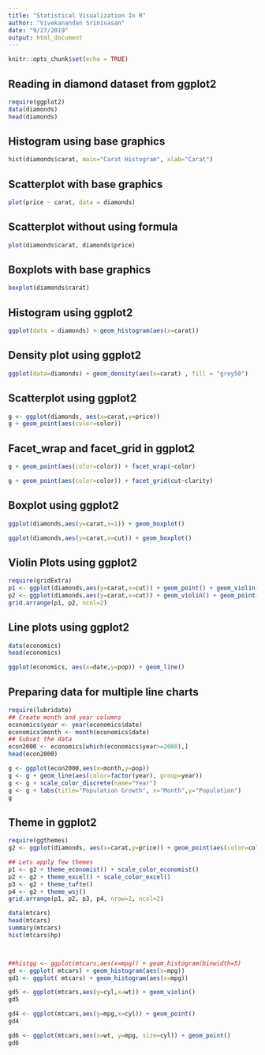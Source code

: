 ```yaml
---
title: "Statistical Visualization In R"
author: "Vivekanandan Srinivasan"
date: "9/27/2019"
output: html_document
---
```


```r
knitr::opts_chunk$set(echo = TRUE)
```

## Reading in diamond dataset from ggplot2

```r
require(ggplot2)
data(diamonds)
head(diamonds)
```

## Histogram using base graphics

```r
hist(diamonds$carat, main="Carat Histogram", xlab="Carat")
```

## Scatterplot with base graphics

```r
plot(price ~ carat, data = diamonds)
```

## Scatterplot without using formula

```r
plot(diamonds$carat, diamonds$price)
```

## Boxplots with base graphics

```r
boxplot(diamonds$carat)
```

## Histogram using ggplot2

```r
ggplot(data = diamonds) + geom_histogram(aes(x=carat)) 
```

## Density plot using ggplot2


```r
ggplot(data=diamonds) + geom_density(aes(x=carat) , fill = "grey50")
```

## Scatterplot using ggplot2

```r
g <- ggplot(diamonds, aes(x=carat,y=price))
g + geom_point(aes(color=color))
```

## Facet_wrap and facet_grid in ggplot2

```r
g + geom_point(aes(color=color)) + facet_wrap(~color)
```

```r
g + geom_point(aes(color=color)) + facet_grid(cut~clarity)
```

## Boxplot using ggplot2

```r
ggplot(diamonds,aes(y=carat,x=1)) + geom_boxplot()
```

```r
ggplot(diamonds,aes(y=carat,x=cut)) + geom_boxplot()
```

## Violin Plots using ggplot2

```r
require(gridExtra)
p1 <- ggplot(diamonds,aes(y=carat,x=cut)) + geom_point() + geom_violin()
p2 <- ggplot(diamonds,aes(y=carat,x=cut)) + geom_violin() + geom_point()
grid.arrange(p1, p2, ncol=2)
```

## Line plots using ggplot2

```r
data(economics)
head(economics)
```

```r
ggplot(economics, aes(x=date,y=pop)) + geom_line()
```

## Preparing data for multiple line charts

```r
require(lubridate)
## Create month and year columns
economics$year <- year(economics$date)
economics$month <- month(economics$date)
## Subset the data
econ2000 <- economics[which(economics$year>=2000),]
head(econ2000)
```

```r
g <- ggplot(econ2000,aes(x=month,y=pop))
g <- g + geom_line(aes(color=factor(year), group=year))
g <- g + scale_color_discrete(name="Year")
g <- g + labs(title="Population Growth", x="Month",y="Population")
g
```

## Theme in ggplot2

```r
require(ggthemes)
g2 <- ggplot(diamonds, aes(x=carat,y=price)) + geom_point(aes(color=color))

## Lets apply few themes
p1 <- g2 + theme_economist() + scale_color_economist()
p2 <- g2 + theme_excel() + scale_color_excel()
p3 <- g2 + theme_tufte()
p4 <- g2 + theme_wsj()
grid.arrange(p1, p2, p3, p4, nrow=2, ncol=2)
```
```r
data(mtcars)
head(mtcars)
summary(mtcars)
hist(mtcars$hp)



##histgg <- ggplot(mtcars,aes(x=mpg)) + geom_histogram(binwidth=5)
gd <- ggplot( mtcars) + geom_histogram(aes(x=mpg))
gd1 <- ggplot( mtcars) + geom_histogram(aes(x=mpg))
```


```r
gd5 <- ggplot(mtcars,aes(y=cyl,x=wt)) + geom_violin()
gd5

```


```r
gd4 <- ggplot(mtcars,aes(y=mpg,x=cyl)) + geom_point()
gd4
```


```r
gd6 <- ggplot(mtcars,aes(x=wt, y=mpg, size=cyl)) + geom_point() 
gd6

```

